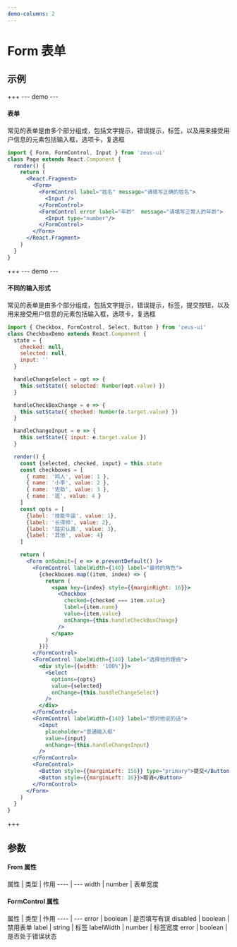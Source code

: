 ```yaml
---
demo-columns: 2
---
```

# Form 表单

## 示例
+++
--- demo ---
#### 表单
常见的表单是由多个部分组成，包括文字提示，错误提示，标签，以及用来接受用户信息的元素包括输入框，选项卡，复选框
``` jsx
import { Form, FormControl, Input } from 'zeus-ui'
class Page extends React.Component {
  render() {
    return (
      <React.Fragment>
        <Form>
          <FormControl label="姓名" message="请填写正确的姓名">
            <Input />
          </FormControl>
          <FormControl error label="年龄"  message="请填写正常人的年龄">
            <Input type="number"/>
          </FormControl>
        </Form>
      </React.Fragment>
    )
  }
}

```


+++
--- demo ---
#### 不同的输入形式
常见的表单是由多个部分组成，包括文字提示，错误提示，标签，提交按钮，以及用来接受用户信息的元素包括输入框，选项卡，复选框
``` jsx
import { Checkbox, FormControl, Select, Button } from 'zeus-ui'
class CheckboxDemo extends React.Component {
  state = {
    checked: null,
    selected: null,
    input: ''
  }

  handleChangeSelect = opt => {
    this.setState({ selected: Number(opt.value) })
  }

  handleCheckBoxChange = e => {
    this.setState({ checked: Number(e.target.value) })
  }

  handleChangeInput = e => {
    this.setState({ input: e.target.value })
  }

  render() {
    const {selected, checked, input} = this.state
    const checkboxes = [
      { name: '鸣人', value: 1 },
      { name: '小李', value: 2 },
      { name: '佐助', value: 3 },
      { name: '斑', value: 4 }
    ]
    const opts = [
      {label: '技能牛逼', value: 1},
      {label: '长得帅', value: 2},
      {label: '踏实认真', value: 3},
      {label: '其他', value: 4}
    ]

    return (
      <Form onSubmit={ e => e.preventDefault() }>
        <FormControl labelWidth={140} label="最帅的角色">
          {checkboxes.map((item, index) => {
            return (
              <span key={index} style={{marginRight: 16}}>
                <Checkbox
                  checked={checked === item.value}
                  label={item.name}
                  value={item.value}
                  onChange={this.handleCheckBoxChange}
                />
              </span>
            )
          })}
        </FormControl>
        <FormControl labelWidth={140} label="选择他的理由">
          <div style={{width: '100%'}}>
            <Select 
              options={opts}
              value={selected}
              onChange={this.handleChangeSelect}
            />
          </div>
        </FormControl>
        <FormControl labelWidth={140} label="想对他说的话">
          <Input 
            placeholder="普通输入框"
            value={input}
            onChange={this.handleChangeInput}
          />
        </FormControl>
        <FormControl>
          <Button style={{marginLeft: 156}} type="primary">提交</Button>
          <Button style={{marginLeft: 16}}>取消</Button>
        </FormControl>
      </Form>
    )
  }
}
```

+++
## 参数
#### From 属性
属性 | 类型 | 作用
---- | ---
width | number | 表单宽度

#### FormControl 属性
属性 | 类型 | 作用
---- | ---
error | boolean | 是否填写有误
disabled | boolean | 禁用表单
label | string | 标签
labelWidth | number | 标签宽度
error | boolean | 是否处于错误状态